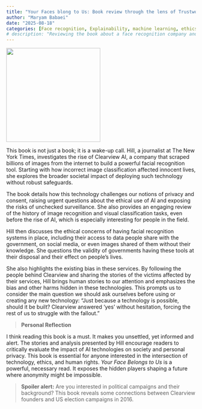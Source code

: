 ```yaml
---
title: "Your Faces blong to Us: Book review through the lens of Trustwortht AI"
author: "Maryam Babaei"
date: "2025-08-18"
categories: [Face recognition, Explainability, machine learning, ethics]
# description: "Reviewing the book about a face recognition company and discussing its implications for trustworthy AI, privacy, and ethics."
---
```


<!-- ## Your Faces blong to Us: Book review through the lens of Trustwortht AI -->
![](/images/yourfaces.jpg){ width=250px fig-align="center" }

This book is not just a book; it is a wake-up call.
Hill, a journalist at The New York Times, investigates the rise of Clearview AI, a company that scraped billions of images from the internet to build a powerful facial recognition tool. Starting with how incorrect image classification affected innocent lives, she explores the broader societal impact of deploying such technology without robust safeguards.

The book details how this technology challenges our notions of privacy and consent, raising urgent questions about the ethical use of AI and exposing the risks of unchecked surveillance.
She also provides an engaging review of the history of image recognition and visual classification tasks, even before the rise of AI, which is especially interesting for people in the field.

Hill then discusses the ethical concerns of having facial recognition systems in place, including their access to data people share with the government, on social media, or even images shared of them without their knowledge. She questions the validity of governments having these tools at their disposal and their effect on people's lives.

She also highlights the existing bias in these services. By following the people behind Clearview and sharing the stories of the victims affected by their services, Hill brings human stories to our attention and emphasizes the bias and other harms hidden in these technologies. This prompts us to consider the main question we should ask ourselves before using or creating any new technology: "Just because a technology is possible, should it be built? Clearview answered 'yes' without hesitation, forcing the rest of us to struggle with the fallout."

> **Personal Reflection**

I think reading this book is a must. It makes you unsettled, yet informed and alert. The stories and analysis presented by Hill encourage readers to critically evaluate the impact of AI technologies on society and personal privacy. This book is essential for anyone interested in the intersection of technology, ethics, and human rights.
*Your Face Belongs to Us* is a powerful, necessary read. It exposes the hidden players shaping a future where anonymity might be impossible.

> **Spoiler alert:**
Are you interested in political campaigns and their background? This book reveals some connections between Clearview founders and US election campaigns in 2016.
